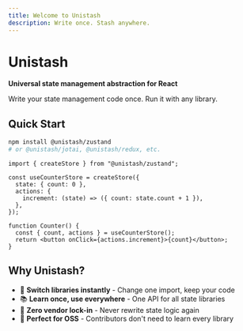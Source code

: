 ```yaml
---
title: Welcome to Unistash
description: Write once. Stash anywhere.
---
```


# Unistash

**Universal state management abstraction for React**

Write your state management code once. Run it with any library.

## Quick Start

```bash
npm install @unistash/zustand
# or @unistash/jotai, @unistash/redux, etc.
```

```tsx
import { createStore } from "@unistash/zustand";

const useCounterStore = createStore({
  state: { count: 0 },
  actions: {
    increment: (state) => ({ count: state.count + 1 }),
  },
});

function Counter() {
  const { count, actions } = useCounterStore();
  return <button onClick={actions.increment}>{count}</button>;
}
```

## Why Unistash?

- 🔄 **Switch libraries instantly** - Change one import, keep your code
- 📚 **Learn once, use everywhere** - One API for all state libraries
- 🚀 **Zero vendor lock-in** - Never rewrite state logic again
- 🎯 **Perfect for OSS** - Contributors don't need to learn every library
